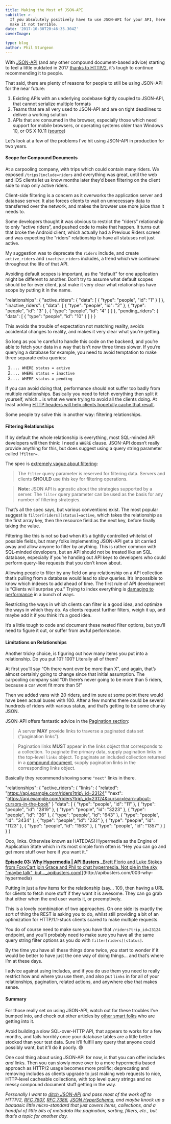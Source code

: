 ```yaml
---
title: Making the Most of JSON-API
subtitle: >-
  If you absolutely positively have to use JSON-API for your API, here’s how to
  make it not terrible.
date: '2017-10-30T20:46:35.304Z'
coverImage:

type: blog
author: Phil Sturgeon
---
```


With [JSON-API](http://jsonapi.org/) (and any other compound document-based advice) starting to feel a little outdated in 2017 [thanks to HTTP/2](https://blog.apisyouwonthate.com/lets-stop-building-apis-around-a-network-hack-9a68f7e83dd2), it’s tough to continue recommending it to people.

That said, there are plenty of reasons for people to still be using JSON-API for the near future:

1. Existing APIs with an underlying codebase tightly coupled to JSON-API, that cannot serialize multiple formats
2. Teams that are all very used to JSON-API and are on tight deadlines to deliver a working solution
3. APIs that are consumed in the browser, especially those which need support for mobile browsers, or operating systems older than Windows 10, or OS X 10.11 ([source](http://caniuse.com/#feat=http2))

Let’s look at a few of the problems I’ve hit using JSON-API in production for two years.

#### Scope for Compound Documents

At a carpooling company, with trips which could contain many riders. We exposed `/trips?include=riders` and everything was great, until the web and iOS clients let us know months later they’d been filtering on the client side to map only active riders.

Client-side filtering is a concern as it overworks the application server and database server. It also forces clients to wait on unnecessary data to transferred over the network, and makes the browser use more juice than it needs to.

Some developers thought it was obvious to restrict the “riders” relationship to only “active riders”, and pushed code to make that happen. It turns out that broke the Android client, which actually had a Previous Riders screen and was expecting the “riders” relationship to have all statuses not just active.

My suggestion was to deprecate the `riders` include, and create `active_riders` and `inactive_riders` includes, a trend which we continued throughout the life of that API.

Avoiding default scopes is important, as the “default” for one application might be different to another. Don’t try to assume what default scopes should be for ever client, just make it very clear what relationships have scope by putting it in the name.

"relationships": {
  "active\_riders": {
    "data": \[
      { "type": "people", "id": "1" }
    \]
  },
  "inactive\_riders": {
    "data": \[
      { "type": "people", "id": "2" },
      { "type": "people", "id": "3" },
      { "type": "people", "id": "4" }
    \]
  },
  "pending\_riders": {
    "data": \[
      { "type": "people", "id": "10" }
    \]
  }
}

This avoids the trouble of expectation not matching reality, avoids accidental changes to reality, and makes it very clear what you’re getting.

So long as you’re careful to handle this code on the backend, and you’re able to fetch your data in a way that isn’t now three times slower. If you’re querying a database for example, you need to avoid temptation to make three separate extra queries:

1.  `... WHERE status = active`
2.  `... WHERE status = inactive`
3.  `... WHERE status = pending`

If you can avoid doing that, performance should not suffer too badly from multiple relationships. Basically you need to fetch everything then split it yourself, which… is what we were trying to avoid all the clients doing. At least adding [HTTP headers will help clients hopefully cache that result](https://blog.apisyouwonthate.com/speeding-up-apis-apps-smart-toasters-with-http-response-caching-a67becf829c6).

Some people try solve this in another way: filtering relationships.

#### Filtering Relationships

If by default the whole relationship is everything, most SQL-minded API developers will then think: I need a `WHERE` clause. JSON-API doesn’t really provide anything for this, but does suggest using a query string parameter called `?filter=`.

The spec is [extremely vague about filtering](http://jsonapi.org/format/#fetching-filtering):

> The `filter` query parameter is reserved for filtering data. Servers and clients **SHOULD** use this key for filtering operations.

> **Note:** JSON API is agnostic about the strategies supported by a server. The `filter` query parameter can be used as the basis for any number of filtering strategies.

That’s all the spec says, but various conventions exist. The most popular suggest is `filter[riders][status]=active`, which takes the relationship as the first array key, then the resource field as the next key, before finally taking the value.

Filtering like this is not so bad when it’s a tightly controlled whitelist of possible fields, but many folks implementing JSON-API get a bit carried away and allow anyone to filter by anything. This is rather common with SQL-minded developers, but an API should not be treated like an SQL database, especially if you’re handing out API keys to developers who could perform query-like requests that you don’t know about.

Allowing people to filter by any field on any relationship on a API collection that’s pulling from a database would lead to slow queries. It’s impossible to know which indexes to add ahead of time. The first rule of API development is “Clients will surprise you.” Trying to index everything is [damaging to performance](https://redmondmag.com/articles/2014/07/16/too-many-sql-server-indexes.aspx) in a bunch of ways.

Restricting the ways in which clients can filter is a good idea, and optimize the ways in which they do. As clients request further filters, weigh it up, and maybe add it if you think it’s a good idea.

It’s a little tough to code and document these nested filter options, but you’ll need to figure it out, or suffer from awful performance.

#### Limitations on Relationships

Another tricky choice, is figuring out how many items you put into a relationship. Do you put 10? 100? Literally all of them?

At first you’ll say “Oh there wont ever be more than X”, and again, that’s almost certainly going to change since that initial assumption. The carpooling company said “Oh there’s never going to be more than 5 riders, because a car wont fit more than 5!”

Then we added vans with 20 riders, and im sure at some point there would have been actual buses with 100. After a few months there could be several hundreds of riders with various status, and that’s getting to be some chunky JSON.

JSON-API offers fantastic advice in the [Pagination section](http://jsonapi.org/format/#fetching-pagination):

> A server **MAY** provide links to traverse a paginated data set (“pagination links”).

> Pagination links **MUST** appear in the links object that corresponds to a collection. To paginate the primary data, supply pagination links in the top-level `links` object. To paginate an included collection returned in a [compound document](http://jsonapi.org/format/#document-compound-documents), supply pagination links in the corresponding links object.

Basically they recommend shoving some `"next"` links in there.

"relationships": {
  "active\_riders": {
    "links": {
      "related": "https://api.example.com/riders?trip\_id=23124"
      "next": "https://api.example.com/riders?trip\_id=23124&cursor=learn-about-cursors-in-the-book"
    }
    "data": \[
      { "type": "people", "id": "11" },
      { "type": "people", "id": "2819" },
      { "type": "people", "id": "3223" },
      { "type": "people", "id": "36" },
      { "type": "people", "id": "643" },
      { "type": "people", "id": "3434" },
      { "type": "people", "id": "232" },
      { "type": "people", "id": "1123" },
      { "type": "people", "id": "1563" },
      { "type": "people", "id": "1357" }
    \]
  }
}

Ooo, links. Otherwise known as HATEOAS! Hypermedia as the Engine of Application State which in its most simple form often is “Hey you can go and get more stuff over here if you want it.”

[**Episode 03: Why Hypermedia | API Busters**
_Brett Florio and Luke Stokes from FoxyCart join Grace and Phil to chat hypermedia. Not pie in the sky "maybe talk", but…_apibusters.com](http://apibusters.com/003-why-hypermedia "http://apibusters.com/003-why-hypermedia")[](http://apibusters.com/003-why-hypermedia)

Putting in just a few items for the relationship (say… 10!), then having a URL for clients to fetch more stuff if they want it is awesome. They can go grab that either when the end user wants it, or preemptively.

This is a lovely combination of two approaches. On one side its exactly the sort of thing the REST is asking you to do, whilst still providing a bit of an optimization for HTTP/1.1-stuck clients scared to make multiple requests.

You do of course need to make sure you have that `/riders?trip_id=23124` endpoint, and you’ll probably need to make sure you have all the same query string filter options as you do with `filter[riders][status]`.

By the time you have all these things done twice, you start to wonder if it would be better to have just the one way of doing things… and that’s where I’m at these days.

I advice against using includes, and if you do use them you need to really restrict how and where you use them, and also put `links` in for all of your relationships, pagination, related actions, and anywhere else that makes sense.

#### Summary

For those really set on using JSON-API, watch out for these troubles I’ve bumped into, and check out other articles by [other smart folks](https://jeremiahlee.com/blog/2017/10/10/pragmatic-design-with-json-api/) who are getting into it.

Avoid building a slow SQL-over-HTTP API, that appears to works for a few months, and fails horribly once your database tables are a little better stocked than your test data. Sure it’ll fulfill any query that anyone could possibly want, but it’ll do it poorly. 😅

One cool thing about using JSON-API for now, is that you can offer includes _and_ links. Then you can slowly move over to a more hypermedia based approach as HTTP/2 usage becomes more prolific; deprecating and removing includes as clients upgrade to just making web requests to nice, HTTP-level cacheable collections, with top level query strings and no messy compound document stuff getting in the way.

_Personally I want to_ [_ditch JSON-API_](https://blog.apisyouwonthate.com/lets-stop-building-apis-around-a-network-hack-9a68f7e83dd2) _and pass most of the work off to HTTP/2,_ [_RFC 7807_](https://tools.ietf.org/html/rfc7807)_,_ [_RFC 7386_](https://tools.ietf.org/html/rfc7386)_,_ [_JSON HyperSchema_](https://twitter.com/philsturgeon/status/923209204567101440)_, and maybe knock up a baaaasic little micro-standard that just covers items, collections, and a handful of little bits of metadata like pagination, sorting, filters, etc., but that’s a topic for another day._